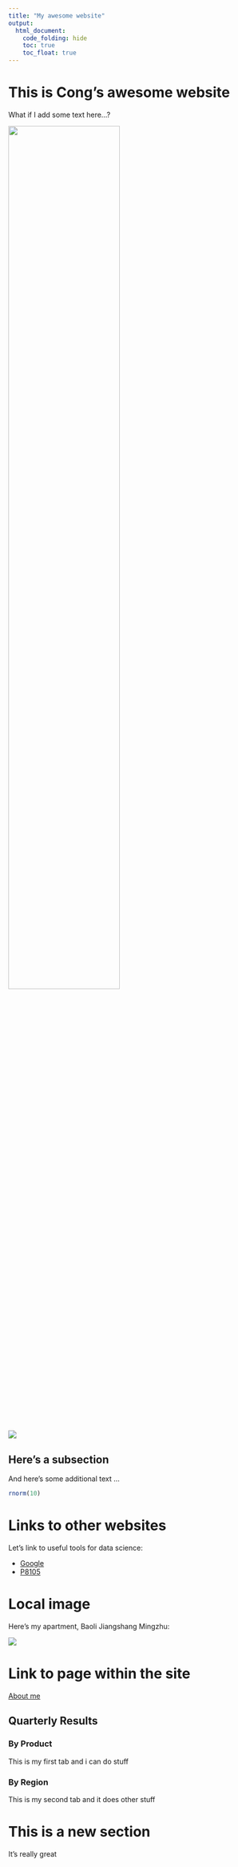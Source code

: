 ```yaml
---
title: "My awesome website"
output: 
  html_document:
    code_folding: hide
    toc: true
    toc_float: true
---
```


# This is Cong's awesome website

What if I add some text here...?

<img src="http://5b0988e595225.cdn.sohucs.com/images/20190806/d2dcf52affed459c886f5c11a90fd8a2.gif" style="width:66.5%">

![](images/1569024327790.gif)

## Here's a subsection

And here's some additional text ...

```r
rnorm(10)
```

# Links to other websites

Let's link to useful tools for data science:

* [Google](https://www.google.com)
* [P8105](https://p8105.com)

# Local image

Here's my apartment, Baoli Jiangshang Mingzhu:

![](images/IMG_20200731_093103.jpg)

# Link to page within the site

[About me](about.html)


## Quarterly Results {.tabset}

### By Product

This is my first tab and i can do stuff

### By Region

This is my second tab and it does other stuff

# This is a new section

It's really great
